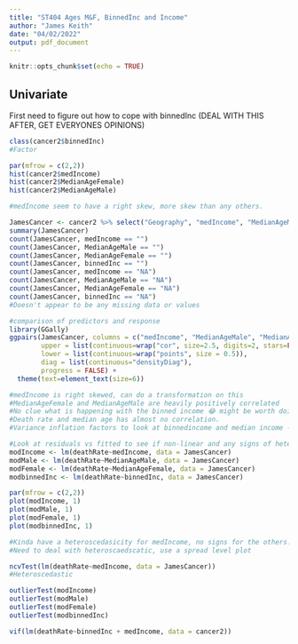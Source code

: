 ```yaml
---
title: "ST404 Ages M&F, BinnedInc and Income"
author: "James Keith"
date: "04/02/2022"
output: pdf_document
---
```


```r
knitr::opts_chunk$set(echo = TRUE)
```

## Univariate
First need to figure out how to cope with binnedInc (DEAL WITH THIS AFTER, GET EVERYONES OPINIONS)
``` r
class(cancer2$binnedInc)
#Factor
```

```r
par(mfrow = c(2,2))
hist(cancer2$medIncome)
hist(cancer2$MedianAgeFemale)
hist(cancer2$MedianAgeMale)

#medIncome seem to have a right skew, more skew than any others.
```

```r
JamesCancer <- cancer2 %>% select("Geography", "medIncome", "MedianAgeMale", "MedianAgeFemale", "binnedInc", "deathRate")
summary(JamesCancer)
count(JamesCancer, medIncome == "")
count(JamesCancer, MedianAgeMale == "")
count(JamesCancer, MedianAgeFemale == "")
count(JamesCancer, binnedInc == "")
count(JamesCancer, medIncome == "NA")
count(JamesCancer, MedianAgeMale == "NA")
count(JamesCancer, MedianAgeFemale == "NA")
count(JamesCancer, binnedInc == "NA")
#Doesn't appear to be any missing data or values
```

```r
#comparison of predictors and response
library(GGally)
ggpairs(JamesCancer, columns = c("medIncome", "MedianAgeMale", "MedianAgeFemale", "binnedInc", "deathRate"), mapping = aes(alpha = 0.6),
        upper = list(continuous=wrap("cor", size=2.5, digits=2, stars=FALSE)),
        lower = list(continuous=wrap("points", size = 0.5)),
        diag = list(continuous="densityDiag"),
        progress = FALSE) +
  theme(text=element_text(size=6))

#medIncome is right skewed, can do a transformation on this
#MedianAgeFemale and MedianAgeMale are heavily positively correlated
#No clue what is happening with the binned income 😂 might be worth doing this plot without binned income and doing that as a seperate thing to then do the correlaiton as it is hard to see the intervals
#Death rate and median age has almost no correlation.
#Variance inflation factors to look at binnedincome and median income - if high, multicollinearity exists and we can argue to get rid of it.
```

``` r
#Look at residuals vs fitted to see if non-linear and any signs of heteroscedascity
modIncome <- lm(deathRate~medIncome, data = JamesCancer)
modMale <- lm(deathRate~MedianAgeMale, data = JamesCancer)
modFemale <- lm(deathRate~MedianAgeFemale, data = JamesCancer)
modbinnedInc <- lm(deathRate~binnedInc, data = JamesCancer)

par(mfrow = c(2,2))
plot(modIncome, 1)
plot(modMale, 1)
plot(modFemale, 1)
plot(modbinnedInc, 1)

#Kinda have a heteroscedasicity for medIncome, no signs for the others.
#Need to deal with heteroscaedscatic, use a spread level plot
```

``` r
ncvTest(lm(deathRate~medIncome, data = JamesCancer))
#Heteroscedastic
```

```r
outlierTest(modIncome)
outlierTest(modMale)
outlierTest(modFemale)
outlierTest(modbinnedInc)
```

``` r
vif(lm(deathRate~binnedInc + medIncome, data = cancer2))
```